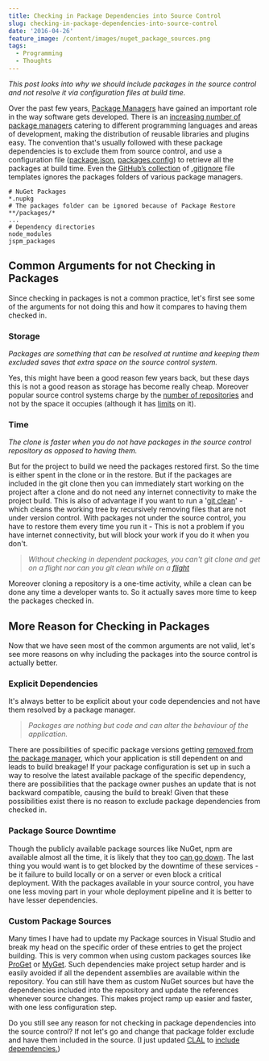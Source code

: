 ```yaml
---
title: Checking in Package Dependencies into Source Control
slug: checking-in-package-dependencies-into-source-control
date: '2016-04-26'
feature_image: /content/images/nuget_package_sources.png
tags:
  - Programming
  - Thoughts
---
```

_This post looks into why we should include packages in the source control and not resolve it via configuration files at build time._

Over the past few years, [Package Managers](https://en.wikipedia.org/wiki/Package_manager) have gained an important role in the way software gets developed. There is an [increasing number of package managers](https://github.com/showcases/package-managers) catering to different programming languages and areas of development, making the distribution of reusable libraries and plugins easy. The convention that's usually followed with these package dependencies is to exclude them from source control, and use a configuration file ([package.json](https://docs.npmjs.com/files/package.json), [packages.config](https://docs.nuget.org/consume/package-restore)) to retrieve all the packages at build time. Even the [GitHub’s collection](https://github.com/github/gitignore) of [.gitignore](https://git-scm.com/docs/gitignore) file templates ignores the packages folders of various package managers.

```text
# NuGet Packages
*.nupkg
# The packages folder can be ignored because of Package Restore
**/packages/*
...
# Dependency directories
node_modules
jspm_packages

```

## Common Arguments for not Checking in Packages

Since checking in packages is not a common practice, let's first see some of the arguments for not doing this and how it compares to having them checked in.

### **Storage**

_Packages are something that can be resolved at runtime and keeping them excluded saves that extra space on the source control system._

Yes, this might have been a good reason few years back, but these days this is not a good reason as storage has become really cheap. Moreover popular source control systems charge by the [number of repositories](https://github.com/pricing/plans) and not by the space it occupies (although it has [limits](https://help.github.com/articles/what-is-my-disk-quota/) on it).

### **Time**

_The clone is faster when you do not have packages in the source control repository as opposed to having them._

But for the project to build we need the packages restored first. So the time is either spent in the clone or in the restore. But if the packages are included in the git clone then you can immediately start working on the project after a clone and do not need any internet connectivity to make the project build. This is also of advantage if you want to run a '[git clean](https://git-scm.com/docs/git-clean)' - which cleans the working tree by recursively removing files that are not under version control. With packages not under the source control, you have to restore them every time you run it - This is not a problem if you have internet connectivity, but will block your work if you do it when you don't.

> _Without checking in dependent packages, you can't git clone and get on a flight nor can you git clean while on a [flight](https://en.wikipedia.org/wiki/Airplane_mode)_

Moreover cloning a repository is a one-time activity, while a clean can be done any time a developer wants to. So it actually saves more time to keep the packages checked in.

## More Reason for Checking in Packages

Now that we have seen most of the common arguments are not valid, let's see more reasons on why including the packages into the source control is actually better.

### **Explicit Dependencies**

It's always better to be explicit about your code dependencies and not have them resolved by a package manager.

> _Packages are nothing but code and can alter the behaviour of the application._

There are possibilities of specific package versions getting [removed from the package manager](http://blog.npmjs.org/post/141577284765/kik-left-pad-and-npm), which your application is still dependent on and leads to build breakage! If your package configuration is set up in such a way to resolve the latest available package of the specific dependency, there are possibilities that the package owner pushes an update that is not backward compatible, causing the build to break! Given that these possibilities exist there is no reason to exclude package dependencies from checked in.

### **Package Source Downtime**

Though the publicly available package sources like NuGet, npm are available almost all the time, it is likely that they too [can go down](http://stackoverflow.com/questions/17806889/nuget-feed-reliability). The last thing you would want is to get blocked by the downtime of these services - be it failure to build locally or on a server or even block a critical deployment. With the packages available in your source control, you have one less moving part in your whole deployment pipeline and it is better to have lesser dependencies.

### **Custom Package Sources**

Many times I have had to update my Package sources in Visual Studio and break my head on the specific order of these entries to get the project building. This is very common when using custom packages sources like [ProGet](http://inedo.com/proget) or [MyGet](https://myget.org/). Such dependencies make project setup harder and is easily avoided if all the dependent assemblies are available within the repository. You can still have them as custom NuGet sources but have the dependencies included into the repository and update the references whenever source changes. This makes project ramp up easier and faster, with one less configuration step.

<ImageCard src="/content/images/nuget_package_sources.png" alt="Nuget custom package source" />

Do you still see any reason for not checking in package dependencies into the source control? If not let's go and change that package folder exclude and have them included in the source. (I just updated [CLAL](/blog/clal-command-line-application-launcher/) to [include dependencies.](https://github.com/rahulpnath/clal/commit/736023d9ab4bd285cb077ff54acd1bbaad142a08))
